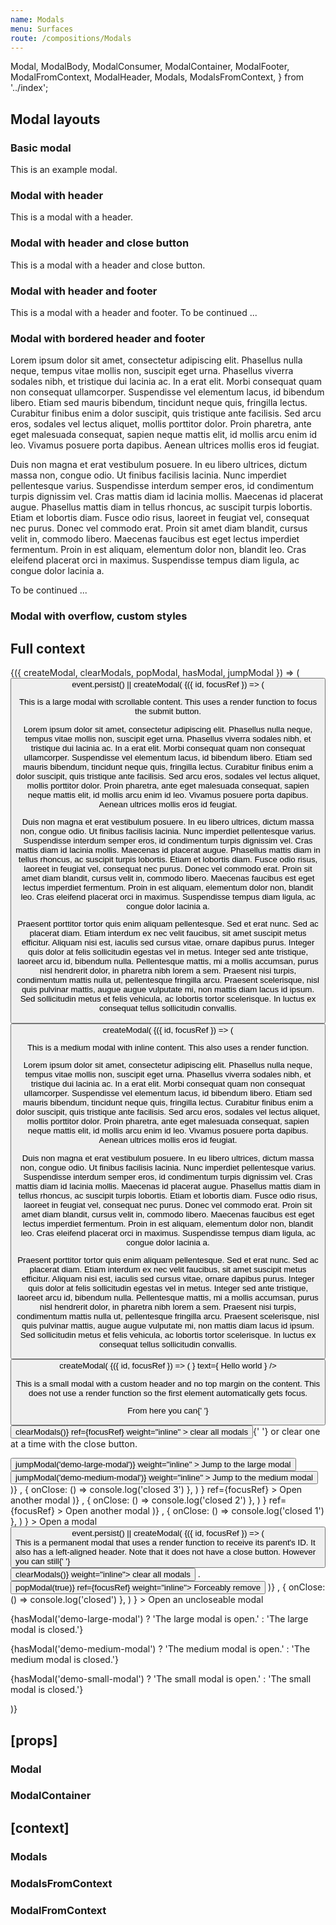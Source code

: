 ```yaml
---
name: Modals
menu: Surfaces
route: /compositions/Modals
---
```


  Modal,
  ModalBody,
  ModalConsumer,
  ModalContainer,
  ModalFooter,
  ModalFromContext,
  ModalHeader,
  Modals,
  ModalsFromContext,
} from '../index';

<PageTitle src="compositions/Modal" title="Modals" />

## Modal layouts

### Basic modal

<Playground>
  <ThemeWrapper style={{ width: 600, maxWidth: '100%' }}>
    <Modal immediate ariaLabel="Example modal" id="demo-basic-modal">
      <ModalBody>This is an example modal.</ModalBody>
    </Modal>
  </ThemeWrapper>
</Playground>

### Modal with header

<Playground>
  <ThemeWrapper style={{ width: 600, maxWidth: '100%' }}>
    <Modal immediate id="demo-modal-header">
      <ModalHeader modalId="demo-header" title="Hello world" />
      <ModalBody scrollable>This is a modal with a header.</ModalBody>
    </Modal>
  </ThemeWrapper>
</Playground>

### Modal with header and close button

<Playground>
  <ThemeWrapper style={{ width: 600, maxWidth: '100%' }}>
    <Modal immediate id="demo-modal-close" onClose={Function.prototype}>
      <ModalHeader modalId="demo-header-close" title="Hello world" />
      <ModalBody scrollable>This is a modal with a header and close button.</ModalBody>
    </Modal>
  </ThemeWrapper>
</Playground>

### Modal with header and footer

<Playground>
  <ThemeWrapper style={{ width: 600, maxWidth: '100%' }}>
    <Modal immediate id="demo-modal-header-footer">
      <ModalHeader modalId="demo-modal-header-footer" title="Hello world" />
      <ModalBody scrollable>This is a modal with a header and footer.</ModalBody>
      <ModalFooter>
        <Typography align="right" as="div" size="xs" variants={['italic']} volume="quiet">
          To be continued ...
        </Typography>
      </ModalFooter>
    </Modal>
  </ThemeWrapper>
</Playground>

### Modal with bordered header and footer

<Playground>
  <ThemeWrapper style={{ width: 600, maxWidth: '100%' }}>
    <Modal immediate id="demo-modal-header-footer" onClose={Function.prototype} style={{ height: 400 }}>
      <ModalHeader bordered align="left" modalId="demo-modal-header-footer" title="Hello world" />
      <ModalBody scrollable>
        <Typography variants={['line-height-comfy']}>
          <p>
            Lorem ipsum dolor sit amet, consectetur adipiscing elit. Phasellus nulla neque, tempus vitae mollis non,
            suscipit eget urna. Phasellus viverra sodales nibh, et tristique dui lacinia ac. In a erat elit. Morbi
            consequat quam non consequat ullamcorper. Suspendisse vel elementum lacus, id bibendum libero. Etiam sed
            mauris bibendum, tincidunt neque quis, fringilla lectus. Curabitur finibus enim a dolor suscipit, quis
            tristique ante facilisis. Sed arcu eros, sodales vel lectus aliquet, mollis porttitor dolor. Proin pharetra,
            ante eget malesuada consequat, sapien neque mattis elit, id mollis arcu enim id leo. Vivamus posuere porta
            dapibus. Aenean ultrices mollis eros id feugiat.
          </p>
          <p>
            Duis non magna et erat vestibulum posuere. In eu libero ultrices, dictum massa non, congue odio. Ut finibus
            facilisis lacinia. Nunc imperdiet pellentesque varius. Suspendisse interdum semper eros, id condimentum
            turpis dignissim vel. Cras mattis diam id lacinia mollis. Maecenas id placerat augue. Phasellus mattis diam
            in tellus rhoncus, ac suscipit turpis lobortis. Etiam et lobortis diam. Fusce odio risus, laoreet in feugiat
            vel, consequat nec purus. Donec vel commodo erat. Proin sit amet diam blandit, cursus velit in, commodo
            libero. Maecenas faucibus est eget lectus imperdiet fermentum. Proin in est aliquam, elementum dolor non,
            blandit leo. Cras eleifend placerat orci in maximus. Suspendisse tempus diam ligula, ac congue dolor lacinia
            a.
          </p>
        </Typography>
      </ModalBody>
      <ModalFooter bordered>
        <Typography align="right" as="div" size="xs" variants={['italic']} volume="quiet">
          To be continued ...
        </Typography>
      </ModalFooter>
    </Modal>
  </ThemeWrapper>
</Playground>

### Modal with overflow, custom styles

<Playground>
  <ThemeWrapper style={{ width: 600, maxWidth: '100%', height: 380 }}>
    <Modal
      allowOverflow
      immediate
      id="demo-modal-overflow"
      size="medium"
      style={{ borderRadius: '12px', maxWidth: 'calc(100% - 20px)' }}
    >
      <ModalBody flush style={{ height: '300px' }}>
        <div
          style={{
            width: '100%',
            height: '100%',
            background: '#556270',
            borderRadius: '12px',
          }}
        />
        <div
          style={{
            position: 'absolute',
            right: '-20px',
            top: '-20px',
            borderRadius: '100%',
            background: '#fff',
            boxShadow: '0 8px 40px 0 rgba(0, 0, 0, .1)',
            width: '280px',
            height: '280px',
          }}
        />
        <div
          style={{
            position: 'absolute',
            right: '150px',
            bottom: '-32px',
            borderRadius: '100%',
            background: '#fff',
            boxShadow: '0 8px 40px 0 rgba(0, 0, 0, .1)',
            width: '140px',
            height: '140px',
          }}
        />
        <div
          style={{
            position: 'absolute',
            right: '270px',
            bottom: '28px',
            borderRadius: '100%',
            background: '#fff',
            boxShadow: '0 8px 40px 0 rgba(0, 0, 0, .1)',
            width: '70px',
            height: '70px',
          }}
        />
      </ModalBody>
    </Modal>
  </ThemeWrapper>
</Playground>

## Full context

<Playground>
  <ThemeWrapper>
    <Modals>
      <ModalConsumer>
        {({ createModal, clearModals, popModal, hasModal, jumpModal }) => (
          <Rhythm m={2}>
            <Button
              color="primary"
              onClick={event =>
                event.persist() ||
                createModal(
                  <Modal focusable id="demo-large-modal" size="large" style={{ height: '400px' }}>
                    {({ id, focusRef }) => (
                      <React.Fragment>
                        <ModalHeader modalId={id} title="A large modal" />
                        <ModalBody scrollable>
                          <Typography variants={['line-height-comfy']}>
                            <p>
                              This is a large modal with scrollable content. This uses a render function to focus the
                              submit button.
                            </p>
                            <p>
                              Lorem ipsum dolor sit amet, consectetur adipiscing elit. Phasellus nulla neque, tempus
                              vitae mollis non, suscipit eget urna. Phasellus viverra sodales nibh, et tristique dui
                              lacinia ac. In a erat elit. Morbi consequat quam non consequat ullamcorper. Suspendisse
                              vel elementum lacus, id bibendum libero. Etiam sed mauris bibendum, tincidunt neque quis,
                              fringilla lectus. Curabitur finibus enim a dolor suscipit, quis tristique ante facilisis.
                              Sed arcu eros, sodales vel lectus aliquet, mollis porttitor dolor. Proin pharetra, ante
                              eget malesuada consequat, sapien neque mattis elit, id mollis arcu enim id leo. Vivamus
                              posuere porta dapibus. Aenean ultrices mollis eros id feugiat.
                            </p>
                            <p>
                              Duis non magna et erat vestibulum posuere. In eu libero ultrices, dictum massa non, congue
                              odio. Ut finibus facilisis lacinia. Nunc imperdiet pellentesque varius. Suspendisse
                              interdum semper eros, id condimentum turpis dignissim vel. Cras mattis diam id lacinia
                              mollis. Maecenas id placerat augue. Phasellus mattis diam in tellus rhoncus, ac suscipit
                              turpis lobortis. Etiam et lobortis diam. Fusce odio risus, laoreet in feugiat vel,
                              consequat nec purus. Donec vel commodo erat. Proin sit amet diam blandit, cursus velit in,
                              commodo libero. Maecenas faucibus est eget lectus imperdiet fermentum. Proin in est
                              aliquam, elementum dolor non, blandit leo. Cras eleifend placerat orci in maximus.
                              Suspendisse tempus diam ligula, ac congue dolor lacinia a.
                            </p>
                            <p>
                              Praesent porttitor tortor quis enim aliquam pellentesque. Sed et erat nunc. Sed ac
                              placerat diam. Etiam interdum ex nec velit faucibus, sit amet suscipit metus efficitur.
                              Aliquam nisi est, iaculis sed cursus vitae, ornare dapibus purus. Integer quis dolor at
                              felis sollicitudin egestas vel in metus. Integer sed ante tristique, laoreet arcu id,
                              bibendum nulla. Pellentesque mattis, mi a mollis accumsan, purus nisl hendrerit dolor, in
                              pharetra nibh lorem a sem. Praesent nisi turpis, condimentum mattis nulla ut, pellentesque
                              fringilla arcu. Praesent scelerisque, nisl quis pulvinar mattis, augue augue vulputate mi,
                              non mattis diam lacus id ipsum. Sed sollicitudin metus et felis vehicula, ac lobortis
                              tortor scelerisque. In luctus ex consequat tellus sollicitudin convallis.
                            </p>
                          </Typography>
                        </ModalBody>
                        <ModalFooter bordered>
                          <Flex justifyContent="flex-end">
                            <Button
                              color="primary"
                              onClick={() =>
                                createModal(
                                  <Modal focusable id="demo-medium-modal" size="medium">
                                    {({ id, focusRef }) => (
                                      <React.Fragment>
                                        <ModalHeader modalId={id} title="A medium modal" />
                                        <ModalBody>
                                          <Typography variants={['line-height-comfy']}>
                                            <p>
                                              This is a medium modal with inline content. This also uses a render
                                              function.
                                            </p>
                                            <p>
                                              Lorem ipsum dolor sit amet, consectetur adipiscing elit. Phasellus nulla
                                              neque, tempus vitae mollis non, suscipit eget urna. Phasellus viverra
                                              sodales nibh, et tristique dui lacinia ac. In a erat elit. Morbi consequat
                                              quam non consequat ullamcorper. Suspendisse vel elementum lacus, id
                                              bibendum libero. Etiam sed mauris bibendum, tincidunt neque quis,
                                              fringilla lectus. Curabitur finibus enim a dolor suscipit, quis tristique
                                              ante facilisis. Sed arcu eros, sodales vel lectus aliquet, mollis
                                              porttitor dolor. Proin pharetra, ante eget malesuada consequat, sapien
                                              neque mattis elit, id mollis arcu enim id leo. Vivamus posuere porta
                                              dapibus. Aenean ultrices mollis eros id feugiat.
                                            </p>
                                            <p>
                                              Duis non magna et erat vestibulum posuere. In eu libero ultrices, dictum
                                              massa non, congue odio. Ut finibus facilisis lacinia. Nunc imperdiet
                                              pellentesque varius. Suspendisse interdum semper eros, id condimentum
                                              turpis dignissim vel. Cras mattis diam id lacinia mollis. Maecenas id
                                              placerat augue. Phasellus mattis diam in tellus rhoncus, ac suscipit
                                              turpis lobortis. Etiam et lobortis diam. Fusce odio risus, laoreet in
                                              feugiat vel, consequat nec purus. Donec vel commodo erat. Proin sit amet
                                              diam blandit, cursus velit in, commodo libero. Maecenas faucibus est eget
                                              lectus imperdiet fermentum. Proin in est aliquam, elementum dolor non,
                                              blandit leo. Cras eleifend placerat orci in maximus. Suspendisse tempus
                                              diam ligula, ac congue dolor lacinia a.
                                            </p>
                                            <p>
                                              Praesent porttitor tortor quis enim aliquam pellentesque. Sed et erat
                                              nunc. Sed ac placerat diam. Etiam interdum ex nec velit faucibus, sit amet
                                              suscipit metus efficitur. Aliquam nisi est, iaculis sed cursus vitae,
                                              ornare dapibus purus. Integer quis dolor at felis sollicitudin egestas vel
                                              in metus. Integer sed ante tristique, laoreet arcu id, bibendum nulla.
                                              Pellentesque mattis, mi a mollis accumsan, purus nisl hendrerit dolor, in
                                              pharetra nibh lorem a sem. Praesent nisi turpis, condimentum mattis nulla
                                              ut, pellentesque fringilla arcu. Praesent scelerisque, nisl quis pulvinar
                                              mattis, augue augue vulputate mi, non mattis diam lacus id ipsum. Sed
                                              sollicitudin metus et felis vehicula, ac lobortis tortor scelerisque. In
                                              luctus ex consequat tellus sollicitudin convallis.
                                            </p>
                                          </Typography>
                                        </ModalBody>
                                        <ModalFooter>
                                          <Flex justifyContent="flex-end">
                                            <Button
                                              color="primary"
                                              onClick={() =>
                                                createModal(
                                                  <Modal
                                                    focusable
                                                    ariaLabel="Hello world"
                                                    id="demo-small-modal"
                                                    size="small"
                                                  >
                                                    {({ id, focusRef }) => (
                                                      <React.Fragment>
                                                        <ModalHeader modalId="demo-small-modal">
                                                          <IconText
                                                            inline
                                                            icon={<BlobbrIcon scale="medium" />}
                                                            text={
                                                              <Rhythm ml={2}>
                                                                <Typography size="l">Hello world</Typography>
                                                              </Rhythm>
                                                            }
                                                          />
                                                        </ModalHeader>
                                                        <ModalBody scrollable style={{ paddingTop: 0 }}>
                                                          <Typography variants={['line-height-comfy']}>
                                                            <p>
                                                              This is a small modal with a custom header and no top
                                                              margin on the content. This does not use a render function
                                                              so the first element automatically gets focus.
                                                            </p>
                                                            <p>
                                                              From here you can{' '}
                                                              <Button
                                                                color="primary"
                                                                onClick={() => clearModals()}
                                                                ref={focusRef}
                                                                weight="inline"
                                                              >
                                                                clear all modals
                                                              </Button>{' '}
                                                              or clear one at a time with the close button.
                                                            </p>
                                                          </Typography>
                                                          <Rhythm my={3}>
                                                            <ButtonGroup
                                                              align="left"
                                                              orientation="vertical"
                                                              spacing="cozy"
                                                            >
                                                              <Button
                                                                color="primary"
                                                                key="jump-large-modal"
                                                                onClick={() => jumpModal('demo-large-modal')}
                                                                weight="inline"
                                                              >
                                                                Jump to the large modal
                                                              </Button>
                                                              <Button
                                                                color="primary"
                                                                key="jump-medium-modal"
                                                                onClick={() => jumpModal('demo-medium-modal')}
                                                                weight="inline"
                                                              >
                                                                Jump to the medium modal
                                                              </Button>
                                                            </ButtonGroup>
                                                          </Rhythm>
                                                        </ModalBody>
                                                      </React.Fragment>
                                                    )}
                                                  </Modal>,
                                                  { onClose: () => console.log('closed 3') },
                                                )
                                              }
                                              ref={focusRef}
                                            >
                                              Open another modal
                                            </Button>
                                          </Flex>
                                        </ModalFooter>
                                      </React.Fragment>
                                    )}
                                  </Modal>,
                                  { onClose: () => console.log('closed 2') },
                                )
                              }
                              ref={focusRef}
                            >
                              Open another modal
                            </Button>
                          </Flex>
                        </ModalFooter>
                      </React.Fragment>
                    )}
                  </Modal>,
                  { onClose: () => console.log('closed 1') },
                )
              }
            >
              Open a modal
            </Button>
            <Button
              color="danger"
              onClick={event =>
                event.persist() ||
                createModal(
                  <Modal focusable permanent id="permanent-modal" size="small">
                    {({ id, focusRef }) => (
                      <React.Fragment>
                        <ModalHeader align="left" modalId={id} title="A permanent modal" />
                        <ModalBody>
                          <div>
                            This is a permanent modal that uses a render function to receive its parent's ID. It also
                            has a left-aligned header. Note that it does not have a close button. However you can still{' '}
                            <Button color="primary" onClick={() => clearModals()} weight="inline">
                              clear all modals
                            </Button>
                            .
                          </div>
                          <Rhythm my={3}>
                            <Button color="danger" onClick={() => popModal(true)} ref={focusRef} weight="inline">
                              Forceably remove
                            </Button>
                          </Rhythm>
                        </ModalBody>
                      </React.Fragment>
                    )}
                  </Modal>,
                  { onClose: () => console.log('closed') },
                )
              }
            >
              Open an uncloseable modal
            </Button>
            <p>{hasModal('demo-large-modal') ? 'The large modal is open.' : 'The large modal is closed.'}</p>
            <p>{hasModal('demo-medium-modal') ? 'The medium modal is open.' : 'The medium modal is closed.'}</p>
            <p>{hasModal('demo-small-modal') ? 'The small modal is open.' : 'The small modal is closed.'}</p>
          </Rhythm>
        )}
      </ModalConsumer>
    </Modals>
  </ThemeWrapper>
</Playground>

## \[props\]

### Modal

<Props of={Modal} />

### ModalContainer

<Props of={ModalContainer} />

## \[context\]

### Modals

<Props of={Modals} />

### ModalsFromContext

<Props of={ModalsFromContext} />

### ModalFromContext

<Props of={ModalFromContext} />
